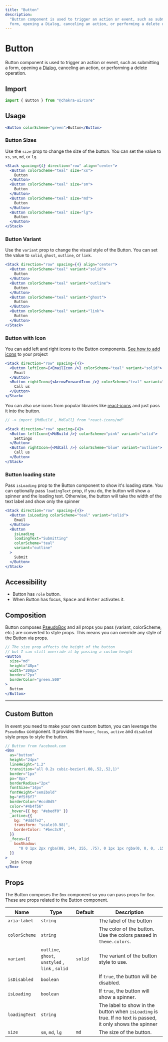 ```yaml
---
title: "Button"
description:
  "Button component is used to trigger an action or event, such as submitting a
  form, opening a Dialog, canceling an action, or performing a delete operation."
---
```


# Button

Button component is used to trigger an action or event, such as submitting a
form, opening a [Dialog](/modal), canceling an action, or performing a delete
operation.

## Import

```js
import { Button } from "@chakra-ui/core"
```

## Usage

```jsx
<Button colorScheme="green">Button</Button>
```

### Button Sizes

Use the `size` prop to change the size of the button. You can set the value to
`xs`, `sm`, `md`, or `lg`.

```jsx
<Stack spacing={4} direction="row" align="center">
  <Button colorScheme="teal" size="xs">
    Button
  </Button>
  <Button colorScheme="teal" size="sm">
    Button
  </Button>
  <Button colorScheme="teal" size="md">
    Button
  </Button>
  <Button colorScheme="teal" size="lg">
    Button
  </Button>
</Stack>
```

### Button Variant

Use the `variant` prop to change the visual style of the Button. You can set the
value to `solid`, `ghost`, `outline`, or `link`.

```jsx
<Stack direction="row" spacing={4} align="center">
  <Button colorScheme="teal" variant="solid">
    Button
  </Button>
  <Button colorScheme="teal" variant="outline">
    Button
  </Button>
  <Button colorScheme="teal" variant="ghost">
    Button
  </Button>
  <Button colorScheme="teal" variant="link">
    Button
  </Button>
</Stack>
```

### Button with Icon

You can add left and right icons to the Button components.
[See how to add icons](/icon) to your project

```jsx
<Stack direction="row" spacing={4}>
  <Button leftIcon={<EmailIcon />} colorScheme="teal" variant="solid">
    Email
  </Button>
  <Button rightIcon={<ArrowForwardIcon />} colorScheme="teal" variant="outline">
    Call us
  </Button>
</Stack>
```

You can also use icons from popular libraries like
[react-icons](https://react-icons.netlify.com) and just pass it into the button.

```jsx
// -> import {MdBuild , MdCall} from "react-icons/md"

<Stack direction="row" spacing={4}>
  <Button leftIcon={<MdBuild />} colorScheme="pink" variant="solid">
    Settings
  </Button>
  <Button rightIcon={<MdCall />} colorScheme="blue" variant="outline">
    Call us
  </Button>
</Stack>
```

### Button loading state

Pass `isLoading` prop to the Button component to show it's loading state. You
can optionally pass `loadingText` prop, if you do, the button will show a
spinner and the loading text. Otherwise, the button will take the width of the
text label and show only the spinner

```jsx
<Stack direction="row" spacing={4}>
  <Button isLoading colorScheme="teal" variant="solid">
    Email
  </Button>
  <Button
    isLoading
    loadingText="Submitting"
    colorScheme="teal"
    variant="outline"
  >
    Submit
  </Button>
</Stack>
```

## Accessibility

- Button has `role` button.
- When Button has focus, <kbd>Space</kbd> and <kbd>Enter</kbd> activates it.

## Composition

Button composes [PseudoBox](/pseudobox) and all props you pass (variant,
colorScheme, etc.) are converted to style props. This means you can override any
style of the Button via props.

```jsx
// The size prop affects the height of the button
// but I can still override it by passing a custom height
<Button
  size="md"
  height="48px"
  width="200px"
  border="2px"
  borderColor="green.500"
>
  Button
</Button>
```

---

## Custom Button

In event you need to make your own custom button, you can leverage the
`PseudoBox` component. It provides the `hover`, `focus`, `active` and `disabled`
style props to style the button.

```jsx
// Button from facebook.com
<Box
  as="button"
  height="24px"
  lineHeight="1.2"
  transition="all 0.2s cubic-bezier(.08,.52,.52,1)"
  border="1px"
  px="8px"
  borderRadius="2px"
  fontSize="14px"
  fontWeight="semibold"
  bg="#f5f6f7"
  borderColor="#ccd0d5"
  color="#4b4f56"
  _hover={{ bg: "#ebedf0" }}
  _active={{
    bg: "#dddfe2",
    transform: "scale(0.98)",
    borderColor: "#bec3c9",
  }}
  _focus={{
    boxShadow:
      "0 0 1px 2px rgba(88, 144, 255, .75), 0 1px 1px rgba(0, 0, 0, .15)",
  }}
>
  Join Group
</Box>
```

## Props

The Button composes the `Box` component so you can pass props for `Box`. These
are props related to the Button component.

| Name          | Type                                              | Default | Description                                                                                               |
| ------------- | ------------------------------------------------- | ------- | --------------------------------------------------------------------------------------------------------- |
| `aria-label`  | `string`                                          |         | The label of the button                                                                                   |
| `colorScheme` | `string`                                          |         | The color of the button. Use the colors passed in `theme.colors`.                                         |
| `variant`     | `outline`, `ghost`, `unstyled` , `link` , `solid` | `solid` | The variant of the button style to use.                                                                   |
| `isDisabled`  | `boolean`                                         |         | If `true`, the button will be disabled.                                                                   |
| `isLoading`   | `boolean`                                         |         | If `true`, the button will show a spinner.                                                                |
| `loadingText` | `string`                                          |         | The label to show in the button when `isLoading` is true. If no text is passed, it only shows the spinner |
| `size`        | `sm`, `md`, `lg`                                  | `md`    | The size of the button.                                                                                   |
